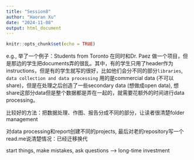 ```yaml
---
title: "Session8"
author: "Haoran Xu"
date: "2024-11-08"
output: html_document
---
```


```r
knitr::opts_chunk$set(echo = TRUE)
```

e.g., 举了一个例子：Students from Toronto 在同时和Dr. Paez 做一个项目，但是那边的学生把documents弄的很乱。其中，有的学生只用了header作为instructions，但是有的学生就写的很好，比如他们会分不同的部分`libraries`, `data collection and data processing`
用的是commercial data (不可以share)，但是在处理之后创造了一些secondary data (想做成open data), 想share这部分data但是整个数据都是弄在一起的，就需要花额外的时间进行data processing。


比较好的方法：把数据处理、作图、报告分成不同的部分，让读者很清楚folder management

对data processing和report创建不同的projects, 最后对老的repository写一个read.me说清楚情况：已经迁移换代

start things, make mistakes, ask questions --> long-time investment
